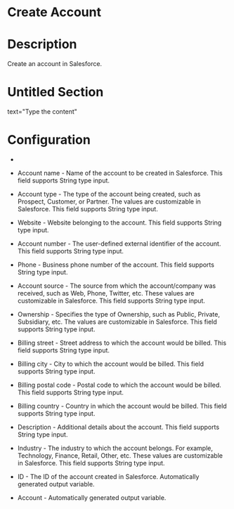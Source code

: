 ﻿# Create Account

# Description

Create an account in Salesforce.

# Untitled Section

text="Type the content"

# Configuration

* 
* Account name - Name of the account to be created in Salesforce. This field supports String type input.
* Account type - The type of the account being created, such as Prospect, Customer, or Partner. The values are customizable in Salesforce. This field supports String type input.
* Website - Website belonging to the account. This field supports String type input.
* Account number - The user-defined external identifier of the account. This field supports String type input.
* Phone - Business phone number of the account. This field supports String type input.







* Account source - The source from which the account/company was received, such as Web, Phone, Twitter, etc. These values are customizable in Salesforce. This field supports String type input.
* Ownership - Specifies the type of Ownership, such as Public, Private, Subsidiary, etc. The values are customizable in Salesforce. This field supports String type input.
* Billing street - Street address to which the account would be billed. This field supports String type input.
* Billing city - City to which the account would be billed. This field supports String type input.
* Billing postal code - Postal code to which the account would be billed. This field supports String type input.
* Billing country - Country in which the account would be billed. This field supports String type input.
* Description - Additional details about the account. This field supports String type input.
* Industry - The industry to which the account belongs. For example, Technology, Finance, Retail, Other, etc. These values are customizable in Salesforce. This field supports String type input.



* ID - The ID of the account created in Salesforce. Automatically generated output variable.
* Account - Automatically generated output variable.
